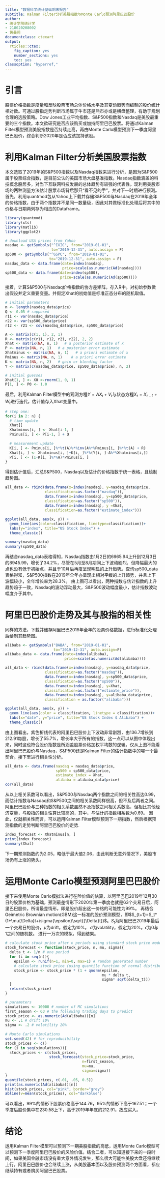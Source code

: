 ```yaml
---
title: "数据科学统计基础期末报告"
subtitle: Kalman Filter分析美股指数与Monte Carlo预测阿里巴巴股价
author:
- 统计学院统计学
- 218020208002
- 黄曼莉
documentclass: ctexart
output:
  rticles::ctex:
    fig_caption: yes
    number_sections: yes
    toc: yes
classoption: "hyperref,"
---
```

# 引言
股票价格指数是度量和反映股票市场总体价格水平及其变动趋势而编制的股价统计相对数。可通过股指走势判断市场属于牛市还是熊市亦或是横盘整理，有助于规划合理的选股策略。Dow Jones工业平均指数、S&P500指数和Nasdaq是美股最重要的三个指数。本文欲研究是否应该购买或加持阿里巴巴股票。将通过Kalman Filter模型预测美股指数是否持续走高，再由Monte Carlo模型预测下一季度阿里巴巴股价，综合判断2020年是否应该加持该股。

# 利用Kalman Filter分析美国股票指数
本文选取了2019年的S&P500指数以及Nasdaq指数来进行分析，是因为S&P500属于股票综合指数，是目前公认的美国市场大盘基准指数。Nasdaq指数涵盖的科技概念股居多，对当下互联网科技发展的总体趋势有较强的代表性。现利用美股市场的两种测量方法估计股票市场背后那只“看不见的手”，并对下一时期进行预测。
首先，利用quantmod包从Yahoo上下载并存储S&P500与Nasdaq在2019年全年的价格指数，由于两个指数并不是同一数量级，因此对其做标准化处理后将其中的价格与日期两列存为相应的Dataframe。
```r
library(quantmod)
library(xts)
library(matlib)
library(ggplot2)

# download USA prices from Yahoo
nasdaq <- getSymbols("^IXIC", from="2019-01-01",
                     to="2019-12-31", auto.assign = F)
sp500 <- getSymbols("^GSPC", from="2019-01-01", 
                    to="2019-12-31", auto.assign = F)
nasdaq_data <- data.frame(date=index(nasdaq), 
                          price=scale(as.numeric(Ad(nasdaq))))
sp500_data <- data.frame(date=index(sp500), 
                         price=scale(as.numeric(Ad(sp500))))
```
接着，计算S&P500与Nasdaq价格指数的协方差矩阵，存入R中。对初始参数做出假设并定义重要变量。并假定Xhat的初始值是标准正态分布的随机取值。
```r
# initial parameters
n <- length(nasdaq_data$price)
Q <- 0.05 # supposed
r11 <- var(nasdaq_data$price)
r22 <- var(sp500_data$price)
r12 <- r21 <- cov(nasdaq_data$price, sp500_data$price)

A <- matrix(c(1, 1), 2, 1)
R <- matrix(c(r11, r12, r21, r22), 2, 2)
Xhat <- matrix(NA, n, 1)   # a posterior estimate of x
P <- matrix(NA, n, 1)   # a posterior error estimate
Xhatminus <- matrix(NA, n, 1)   # a priori estimate of x
Pminus <- matrix(NA, n, 1)    # a priori error estimate
K <- matrix(NA, n, 2)   # gain or blending factor
Y <- matrix(c(nasdaq_data$price, sp500_data$price), n, 2)

# initial guesses
Xhat[1, ] <- X0 <-rnorm(1, 0, 1)
P[1, ] <- P0 <- 1.0

```
最后，利用Kalman Filter模型中的观测方程$Y=AX_t+V_t$与状态方程$X_t=X_{t-1}+W_t$进行迭代，估计值存入Xhat变量中。
```r
# step one: 
for(i in 2: n) {
  # time update
  Xhat[]
  Xhatminus[i, ] <- Xhat[i-1, ]
  Pminus[i, ] <- P[i-1, ] + Q
  
  # measurement update
  K[i, ] <- Pminus[i, ]%*%t(A)%*%inv(A%*%Pminus[i, ]%*%t(A) + R)
  Xhat[i, ] <- Xhatminus[i, ]+K[i, ]%*%(Y[i, ]-A%*%Xhatminus[i,])
  P[i, ] <- (1-K[i, ]%*%A)*Pminus[i, ]
}
```
得到估计值后，汇总S&P500，Nasdaq以及估计的价格指数于统一表格，且绘制趋势图。
```r
all_data <- rbind(data.frame(x=index(nasdaq), y=nasdaq_data$price, 
                  classification=as.factor("nasdaq")),
                  data.frame(x=index(nasdaq), y=sp500_data$price,
                  classification=as.factor("sp500")),
                  data.frame(x=index(nasdaq), y =Xhat, 
                  classification=as.factor("estimate_index")))
  
ggplot(all_data, aes(x, y)) +
  geom_line(aes(color=classification, linetype=classification))+ 
  labs(y="index", title="US Stock Index") +
  theme_classic() 
```
```r
summary(nasdaq_data)
summary(sp500_data)
```
再结合nasdaq_data表格得知，Nasdaq指数由1月2日的6665.94上升到12月3日的8945.99，增长了34.2%，尽管在5月至8月期间上下波动剧烈，但降幅最大的点也没有低于初始点，并且于10月后再度呈现明显的上升趋势。查询sp500_data表格得知，S&P500指数在2019年全年亦呈现出相对平缓的上升趋势，并且上下波幅较小，全年增长率为28.3%。
由上图可以看出，两种指数与估计指数的上升趋势趋于一致，Nasdaq的波动浮动最大，S&P500波动幅度最小，估计指数波动幅度介于其中。

# 阿里巴巴股价走势及其与股指的相关性
同样的方法，下载并储存阿里巴巴2019年全年的股票价格数据，进行标准化处理后绘制其趋势图。
```r
alibaba <- getSymbols("BABA", from="2019-01-01", 
                      to="2019-12-31", auto.assign=F)
alibaba_data <- data.frame(date=index(alibaba), 
                           price=scale(as.numeric(Ad(alibaba))))

all_data <- rbind(data.frame(x=index(nasdaq), y=nasdaq_data$price, 
                  classification=as.factor("nasdaq")),
                  data.frame(x=index(nasdaq), y=sp500_data$price, 
                  classification=as.factor("sp500")),
                  data.frame(x=index(nasdaq), y=Xhat, 
                  classification=as.factor("estimate_price")),
                  data.frame(x=index(nasdaq), y=alibaba_data$price, 
                  classification = as.factor("alibaba")))

ggplot(all_data, aes(x, y)) +
  geom_line(aes(color = classification, linetype = classification))+ 
  labs(x="date", y="price", title="US Stock Index $ Alibaba") +
  theme_classic() 
```
由上图看出，紫色折线代表的阿里巴巴股价上下波动非常剧烈，由136.7增长到212.91每股，增长了55.7%，增长率大于所有的指数，这一点可以从图中体现出来，同时这也符合股价指数是所涵盖股票价格加权平均数的逻辑。仅从上图不能看出阿里巴巴股价与Nasdaq，S&P500还是Kalman Filter的估计指数中的哪一个最契合。接下里进行相关性分析。
```r
all_data <- data.frame(nasdaq = nasdaq_data$price, 
                       sp500 = sp500_data$price, 
                       estimate_index = Xhat, 
                       alibaba = alibaba_data$price)
cor(all_data)
```
从以上相关系数可以看出，S&P500与Nasdaq两个指数之间的相关性高达0.99，而估计指数与Nasdaq和S&P500之间的相关系数同样很高，但不及后两者之间。
阿里巴巴股价与三种指数的相关系数虽然不及指数之间相关系数高，但相比其他经济变量，与股指的相关性算比较高的，其中，与估计的指数相系数为0.69。
因此，仅就相关性而言，可以运用Kalman Filter模型预测下一期指数，然后根据预测指数的走势判断阿里巴巴股价的走势.
```r
index_forecast <- Xhatminus[n, ]
print(index_forecast)
summary(Xhat)
```
下一期预测指数约为2.05，略低于最大值2.06，由此判断无意外情况下，美股市场仍有上涨的势头。

# 运用Monte Carlo模型预测阿里巴巴股价
接下来使用Monte Carlo模拟法进行在险价值的估算，以阿里巴巴2019年12月30日的股票价格为基础，预测最差情形下2020年第一季度也就是63个交易日后，阿里巴巴股价。所谓最差情形，即是股价超出这一价格的可能性为99%。
再结合Geimetric Brownian motion(GBM)这一标准的股价预测模型，即$S_{t+1}=S_t*(1+\mu{\Delta}t+\sigma{\epsilon}\sqrt{{\Delta}t})$。$S_t$为阿里巴巴2019年最后一个交易日的股价，$\mu$为drift，假定为10%， $\sigma$为volatility，假定为20%，$\epsilon$为0与1之间的随机数。
进行一万次的模拟，得到结果。
```r
# calculate stock price after n periods using standard stock price model
stock_forecast <- function(stock_price, n, mu, sigma){
  delta_t <- 1/n # one period
  for (i in seq(n)){
    epsilon <- runif(n=1, min=0, max=1) # random generated number
    # calculate stock price (using quantile function of normal distribution)
    stock_price <- stock_price * (1 + qnorm(epsilon, 
                                            mu * delta_t, 
                                            sigma* sqrt(delta_t)))
  }
  return(stock_price)
}

# parameters
simulations <- 10000 # number of MC simulations
first_season <- 63 # the following trading days to predict
stock_price <- as.numeric(Ad(alibaba))[n]
mu <- .1 # drift 10%
sigma <- .2 # volatility 20%
 
# Monte Carlo simulations
set.seed(42) # for reproducibility
stock_prices <- c()
for (i in seq(simulations)){
  stock_prices <- c(stock_prices,
                    stock_forecast(stock_price=stock_price, 
                                   n=first_season, 
                                   mu=mu, 
                                   sigma=sigma))
}
quantile(stock_prices, c(.01, .05, 0.5))
print(as.numeric(Ad(alibaba))[n])
hist(stock_prices, col="pink", border="grey")
abline(v=mean(stock_prices), col="darkblue")
```
可以看出，99%的情形下股票价格高于144.76，95%的情形下高于167.51；一个季度后股价集中在230.58上下，高于2019年年底的212.91，故应买入。

# 结论
运用Kalman Filter模型可以预测下一期美股指数的高低，运用Monte Carlo模型可以预测下一季度阿里巴巴股价的风险价值。结合二者，可以知道接下来的一段时间，如果美国金融市场没有重大意外情况发生，那么很大可能性美股大盘还将继续上行，阿里巴巴股价也会继续上涨，从美股基本面以及股价预测两个方面看，都应继续持有或者购买阿里巴巴股票。